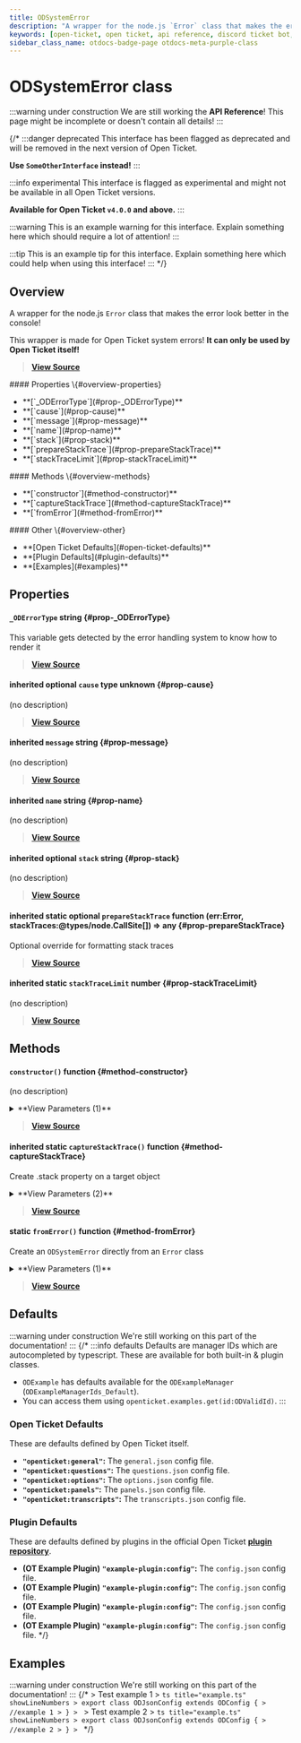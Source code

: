 ```yaml
---
title: ODSystemError
description: "A wrapper for the node.js `Error` class that makes the error look better in the console! This wrapper is made for Open Ticket system errors! **It can only be used by Open Ticket itself!**"
keywords: [open-ticket, open ticket, api reference, discord ticket bot, class]
sidebar_class_name: otdocs-badge-page otdocs-meta-purple-class
---
```

<head>
    <link rel="apple-touch-icon" href="/img/logo_vertical.png"/>
</head>

# ODSystemError <M color="purple">class</M>

:::warning under construction
We are still working the **API Reference**! This page might be incomplete or doesn't contain all details!
:::

{/*
:::danger deprecated
This interface has been flagged as deprecated and will be removed in the next version of Open Ticket.

**Use `SomeOtherInterface` instead!**
:::

:::info experimental
This interface is flagged as experimental and might not be available in all Open Ticket versions.

**Available for Open Ticket `v4.0.0` and above.**
:::

:::warning
This is an example warning for this interface. Explain something here which should require a lot of attention!
:::

:::tip
This is an example tip for this interface. Explain something here which could help when using this interface!
:::
*/}

## Overview
A wrapper for the node.js `Error` class that makes the error look better in the console!

This wrapper is made for Open Ticket system errors! **It can only be used by Open Ticket itself!**

> [**View Source**](https://otgithub.dj-dj.be/tree/main/src/core/api/modules/base.ts#L729)

<FlexHorizontal>
<div style={{width:"30%"}} className="otdocs-flex-mobile-width">
    #### Properties \{#overview-properties}
    <ul>
        <li>**[`_ODErrorType`](#prop-_ODErrorType)**</li>
        <li>**[`cause`](#prop-cause)**</li>
        <li>**[`message`](#prop-message)**</li>
        <li>**[`name`](#prop-name)**</li>
        <li>**[`stack`](#prop-stack)**</li>
        <li>**[`prepareStackTrace`](#prop-prepareStackTrace)**</li>
        <li>**[`stackTraceLimit`](#prop-stackTraceLimit)**</li>
    </ul>
</div>
<div style={{width:"30%"}} className="otdocs-flex-mobile-width">
    #### Methods \{#overview-methods}
    <ul>
        <li>**[`constructor`](#method-constructor)**</li>
        <li>**[`captureStackTrace`](#method-captureStackTrace)**</li>
        <li>**[`fromError`](#method-fromError)**</li>
    </ul>
</div>
<div style={{width:"30%"}} className="otdocs-flex-mobile-width">
    #### Other \{#overview-other}
    <ul>
        <li>**[Open Ticket Defaults](#open-ticket-defaults)**</li>
        <li>**[Plugin Defaults](#plugin-defaults)**</li>
        <li>**[Examples](#examples)**</li>
    </ul>
</div>
</FlexHorizontal>

## Properties
<Divider></Divider>
#### `_ODErrorType` <M color="blue">string</M> <ApiBlock><ApiUrl url="js:string" label="string"/></ApiBlock> \{#prop-_ODErrorType}
This variable gets detected by the error handling system to know how to render it

> [**View Source**](https://otgithub.dj-dj.be/tree/main/src/core/api/modules/base.ts#L731)

<Divider></Divider>
#### <C color="brown">inherited</C> <C color="brown">optional</C> `cause` <M color="brown">type</M> <ApiBlock>unknown</ApiBlock> \{#prop-cause}
(no description)

> [**View Source**](https://otgithub.dj-dj.be/tree/main/../../../.npm/_npx/dafcb7cdaad6ed61/node_modules/typescript/lib/lib.es2022.error.d.ts#L26)

<Divider></Divider>
#### <C color="blue">inherited</C> `message` <M color="blue">string</M> <ApiBlock><ApiUrl url="js:string" label="string"/></ApiBlock> \{#prop-message}
(no description)

> [**View Source**](https://otgithub.dj-dj.be/tree/main/../../../.npm/_npx/dafcb7cdaad6ed61/node_modules/typescript/lib/lib.es5.d.ts#L1077)

<Divider></Divider>
#### <C color="blue">inherited</C> `name` <M color="blue">string</M> <ApiBlock><ApiUrl url="js:string" label="string"/></ApiBlock> \{#prop-name}
(no description)

> [**View Source**](https://otgithub.dj-dj.be/tree/main/../../../.npm/_npx/dafcb7cdaad6ed61/node_modules/typescript/lib/lib.es5.d.ts#L1076)

<Divider></Divider>
#### <C color="blue">inherited</C> <C color="blue">optional</C> `stack` <M color="blue">string</M> <ApiBlock><ApiUrl url="js:string" label="string"/></ApiBlock> \{#prop-stack}
(no description)

> [**View Source**](https://otgithub.dj-dj.be/tree/main/../../../.npm/_npx/dafcb7cdaad6ed61/node_modules/typescript/lib/lib.es5.d.ts#L1078)

<Divider></Divider>
#### <C color="orange">inherited</C> <C color="orange">static</C> <C color="orange">optional</C> `prepareStackTrace` <M color="orange">function</M> <ApiBlock>(err:Error, stackTraces:@types/node.CallSite[]) => any</ApiBlock> \{#prop-prepareStackTrace}
Optional override for formatting stack traces

> [**View Source**](https://otgithub.dj-dj.be/tree/main/node_modules/@types/node/globals.d.ts#L74)

<Divider></Divider>
#### <C color="green">inherited</C> <C color="green">static</C> `stackTraceLimit` <M color="green">number</M> <ApiBlock><ApiUrl url="js:number" label="number"/></ApiBlock> \{#prop-stackTraceLimit}
(no description)

> [**View Source**](https://otgithub.dj-dj.be/tree/main/node_modules/@types/node/globals.d.ts#L76)

<Divider></Divider>

## Methods
<Divider></Divider>
#### `constructor()` <M color="orange">function</M> <ApiBlock><ApiUrl url="class:ODSystemError" label="api.ODSystemError"/></ApiBlock> \{#method-constructor}
(no description)

<details>
<summary>**View Parameters (1)**</summary>
- **`message`:** <M color="blue">string</M> <ApiBlock><ApiUrl url="js:string" label="string"/></ApiBlock> - Parameter Description Lorem Ipsum.
</details>

> [**View Source**](https://otgithub.dj-dj.be/tree/main/../../../.npm/_npx/dafcb7cdaad6ed61/node_modules/typescript/lib/lib.es5.d.ts#L1082)

<Divider></Divider>
#### <C color="orange">inherited</C> <C color="orange">static</C> `captureStackTrace()` <M color="orange">function</M> <ApiBlock><ApiUrl url="js:void" label="void"/></ApiBlock> \{#method-captureStackTrace}
Create .stack property on a target object

<details>
<summary>**View Parameters (2)**</summary>
- **`targetObject`:** <M color="cyan">object</M> <ApiBlock><ApiUrl url="js:object" label="object"/></ApiBlock> - Parameter Description Lorem Ipsum.
- **`constructorOpt`:** <M color="brown">type</M> <ApiBlock><ApiUrl url="js:function" label="Function"/></ApiBlock> - Parameter Description Lorem Ipsum.
</details>

> [**View Source**](https://otgithub.dj-dj.be/tree/main/node_modules/@types/node/globals.d.ts#L67)

<Divider></Divider>
#### <C color="orange">static</C> `fromError()` <M color="orange">function</M> <ApiBlock><ApiUrl url="class:ODSystemError" label="api.ODSystemError"/></ApiBlock> \{#method-fromError}
Create an `ODSystemError` directly from an `Error` class

<details>
<summary>**View Parameters (1)**</summary>
- **`err`:** <M color="brown">type</M> <ApiBlock>Error</ApiBlock> - Parameter Description Lorem Ipsum.
</details>

> [**View Source**](https://otgithub.dj-dj.be/tree/main/src/core/api/modules/base.ts#L734)

<Divider></Divider>

## Defaults
:::warning under construction
We're still working on this part of the documentation!
:::
{/*
:::info defaults
Defaults are manager IDs which are autocompleted by typescript. These are available for both built-in & plugin classes.
- `ODExample` has defaults available for the `ODExampleManager` (`ODExampleManagerIds_Default`).
- You can access them using `openticket.examples.get(id:ODValidId)`.
:::

### Open Ticket Defaults
These are defaults defined by Open Ticket itself.
- **`"openticket:general"`:** The `general.json` config file.
- **`"openticket:questions"`:** The `questions.json` config file.
- **`"openticket:options"`:** The `options.json` config file.
- **`"openticket:panels"`:** The `panels.json` config file.
- **`"openticket:transcripts"`:** The `transcripts.json` config file.

### Plugin Defaults
These are defaults defined by plugins in the official Open Ticket [**plugin repository**](https://odplugins.dj-dj.be/tree/main/open-ticket).
- <C color="blue">**(OT Example Plugin)**</C> **`"example-plugin:config"`:** The `config.json` config file.
- <C color="blue">**(OT Example Plugin)**</C> **`"example-plugin:config"`:** The `config.json` config file.
- <C color="blue">**(OT Example Plugin)**</C> **`"example-plugin:config"`:** The `config.json` config file.
- <C color="blue">**(OT Example Plugin)**</C> **`"example-plugin:config"`:** The `config.json` config file.
*/}

## Examples
:::warning under construction
We're still working on this part of the documentation!
:::
{/*
<Tabs>
    <TabItem value="First Example">
    > Test example 1
    > ```ts title="example.ts" showLineNumbers
    > export class ODJsonConfig extends ODConfig {
    >     //example 1
    > }
    > ```
    </TabItem>
    <TabItem value="Second Example">
    > Test example 2
    > ```ts title="example.ts" showLineNumbers
    > export class ODJsonConfig extends ODConfig {
    >     //example 2
    > }
    > ```
    </TabItem>
</Tabs>
*/}
